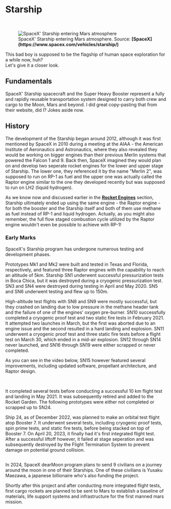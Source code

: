 
# Starship

<br />
<figure>
<Image src={require(".//../../../resources/images/marsentry.jpg")} alt="SpaceX' Starship entering Mars atmosphere" />
<figcaption>SpaceX' Starship entering Mars atmosphere. Source: <strong>[SpaceX](https://www.spacex.com/vehicles/starship/)</strong></figcaption>
</figure>

This bad boy is supposed to be the flagship of human space exploration for a while now, huh? <br />
Let's give it a closer look.

## Fundamentals
SpaceX' Starship spacecraft and the Super Heavy Booster represent a fully and rapidly reusable transportation system designed to carry both crew and cargo to the Moon, Mars and beyond.
I did great copy-pasting that from their website, did I? Jokes aside now.

## History
The development of the Starship began around 2012, although it was first mentioned by SpaceX in 2010 during a meeting at the AIAA - the American Institute of Aeronautics and Astronautics, where they also revealed they would be working on bigger engines than their previous Merlin systems that powered the Falcon 1 and 9. Back then, SpaceX imagined they would plan on and develop two seperate rocket engines for the lower and upper stage of Starship. The lower one, they referenced it by the name "Merlin 2", was supposed to run on RP-1 as fuel and the upper one was actually called the Raptor engine similar to the one they developed recently but was supposed to run on LH2 (liquid hydrogen). 

As we know now and discussed earlier in the <strong>[Rocket Engines](https://guidetothegalaxy.vercel.app/documentation/aerospace_engineering/rockets/engines)</strong> section, Starship ultimately ended up using the same engine - the Raptor engine - for both the booster and the Starship itself and both of them use methane as fuel instead of RP-1 and liquid hydrogen. Actually, as you might also remember, the full flow staged combustion cycle utilized by the Raptor engine wouldn't even be possible to achieve with RP-1!

### Early Marks
SpaceX's Starship program has undergone numerous testing and development phases. 

Prototypes Mk1 and Mk2 were built and tested in Texas and Florida, respectively, and featured three Raptor engines with the capability to reach an altitude of 5km. Starship SN1 underwent successful pressurization tests in Boca Chica, but it was destroyed during a cryogenic pressurization test. SN3 and SN4 were destroyed during testing in April and May 2020. SN5 and SN6 underwent testing and flew up to 150m. 

High-altitude test flights with SN8 and SN9 were mostly successful, but they crashed on landing due to low pressure in the methane header tank and the failure of one of the engines' oxygen pre-burner. SN10 successfully completed a cryogenic proof test and two static fire tests in February 2021. It attempted two launches in March, but the first was aborted due to an engine issue and the second resulted in a hard landing and explosion. SN11 underwent a cryogenic proof test and three static fire tests before a flight test on March 30, which ended in a mid-air explosion. SN12 through SN14 never launched, and SN16 through SN19 were either scrapped or never completed.

As you can see in the video below, SN15 however featured several improvements, including updated software, propellant architecture, and Raptor design.

<br />
<YoutubeEmbed embedId="7CZTLogln34" />

It completed several tests before conducting a successful 10 km flight test and landing in May 2021. It was subsequently retired and added to the Rocket Garden. The following prototypes were either not completed or scrapped up to SN24.

Ship 24, as of December 2022, was planned to make an orbital test flight atop Booster 7. It underwent several tests, including cryogenic proof tests, spin prime tests, and static fire tests, before being stacked on top of Booster 7. On April 20, 2023, it finally had it's first integrated flight test. After a successful liftoff however, it failed at stage seperation and was subsequently destroyed by the Flight Termination System to prevent damage on potential ground collision.

## 
In 2024, SpaceX dearMoon program plans to send 9 civilians on a journey around the moon in one of their Starships. One of these civilians is Yusaku Maezawa, a japanese billionaire who's also funding the project. 

Shortly after this project and after conducting more integrated flight tests, first cargo rockets are planned to be sent to Mars to establish a baseline of materials, life support systems and infrastructure for the first manned mars mission.

<Analytics />